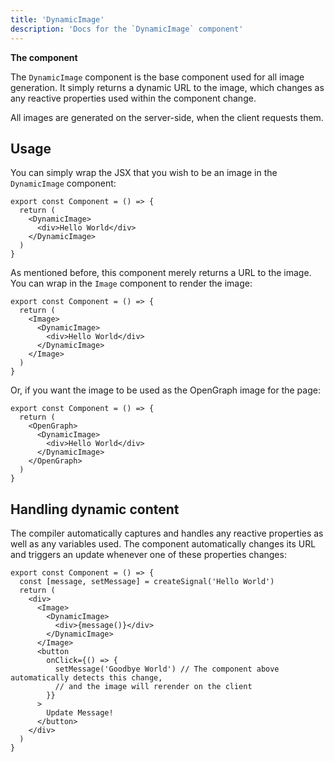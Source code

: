 ```yaml
---
title: 'DynamicImage'
description: 'Docs for the `DynamicImage` component'
---
```


**The component**

The `DynamicImage` component is the base component used for all image generation.
It simply returns a dynamic URL to the image, which changes as any reactive properties used within the component change.

All images are generated on the server-side, when the client requests them.

## Usage

You can simply wrap the JSX that you wish to be an image in the `DynamicImage` component:

```tsx
export const Component = () => {
  return (
    <DynamicImage>
      <div>Hello World</div>
    </DynamicImage>
  )
}
```

As mentioned before, this component merely returns a URL to the image. You can wrap in the `Image` component to render the image:

```tsx
export const Component = () => {
  return (
    <Image>
      <DynamicImage>
        <div>Hello World</div>
      </DynamicImage>
    </Image>
  )
}
```

Or, if you want the image to be used as the OpenGraph image for the page:

```tsx
export const Component = () => {
  return (
    <OpenGraph>
      <DynamicImage>
        <div>Hello World</div>
      </DynamicImage>
    </OpenGraph>
  )
}
```

## Handling dynamic content

The compiler automatically captures and handles any reactive properties as well as any variables used.
The component automatically changes its URL and triggers an update whenever one of these properties changes:

```tsx
export const Component = () => {
  const [message, setMessage] = createSignal('Hello World')
  return (
    <div>
      <Image>
        <DynamicImage>
          <div>{message()}</div>
        </DynamicImage>
      </Image>
      <button
        onClick={() => {
          setMessage('Goodbye World') // The component above automatically detects this change,
          // and the image will rerender on the client
        }}
      >
        Update Message!
      </button>
    </div>
  )
}
```
